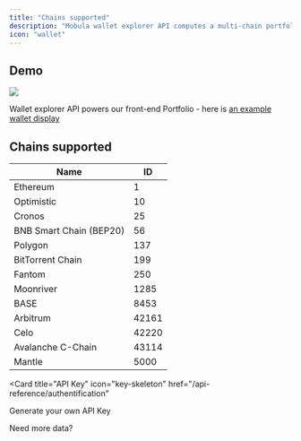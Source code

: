 ```yaml
---
title: "Chains supported"
description: "Mobula wallet explorer API computes a multi-chain portfolio of any wallet - historical balances (allowing to build portfolio charts) as well as PNL breakdown for each traded asset."
icon: "wallet"
---
```


## Demo

<Frame caption="">
  <img src="https://i.imgur.com/U1zCK4Z.png" />
</Frame>

Wallet explorer API powers our front-end Portfolio - here is [an example wallet display](https://mobula.fi/wallet/0xf23b38099188fd5892346104bBEF2F1c11D10244)

## Chains supported

| Name                    | ID    |
| ----------------------- | ----- |
| Ethereum                | 1     |
| Optimistic              | 10    |
| Cronos                  | 25    |
| BNB Smart Chain (BEP20) | 56    |
| Polygon                 | 137   |
| BitTorrent Chain        | 199   |
| Fantom                  | 250   |
| Moonriver               | 1285  |
| BASE                    | 8453  |
| Arbitrum                | 42161 |
| Celo                    | 42220 |
| Avalanche C-Chain       | 43114 |
| Mantle                  | 5000  |

<CardGroup>

<Card
  title="API Key"
  icon="key-skeleton"
  href="/api-reference/authentification"
>
  Generate your own API Key
</Card>

<Card title="Upgrade" icon="wand-magic-sparkles" href="/api-reference/upgrade">
  Need more data?
</Card>

</CardGroup>
